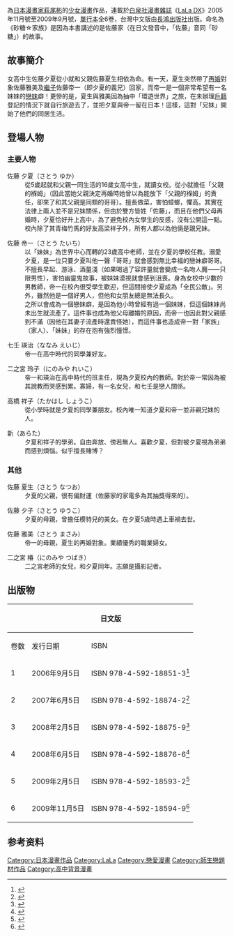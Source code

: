 {{copyedit|time=2009-09-30T19:26:19+00:00}}
{{noteTA
|T=zh-hk:砂糖☆家族;zh-tw:蜜糖☆兄妹;zh-hans:砂糖☆家族;
|1=zh-hk:砂糖☆家族;zh-tw:蜜糖☆兄妹;zh-hans:砂糖☆家族;
}}
{{Infobox animanga/Headerofja
|title= 砂糖☆家族
|image= 
|size= 
|caption= 
|japanese= シュガー☆ファミリー
|kana= 
|romaji= 
|genre= 
}}
{{Infobox animanga/name
|original= {{lang|ja|シュガー☆ファミリー}}
|official= 
|formal= <!-- {{flagicon|Hong Kong}} 砂糖☆家族<br/> -->{{flagicon|TWN}} -{蜜糖☆兄妹}-
}}
{{Infobox animanga/Manga
|標題= 
|作者= [[萩尾彬|萩尾彬]]
|作畫= 
|出版社= {{flagicon|Japan}} [[白泉社|白泉社]]<br /><!-- {{flagicon|Hong Kong}} [[東立出版社|東立出版社]]<br /> -->{{flagicon|TWN}}[[長鴻出版社|長鴻出版社]]
|其他出版社= 
|連載雜誌= [[LaLa_DX|LaLa DX]]
|冊數= 6卷（2009年11月）
|其他= 
}}
{{Infobox animanga/Footerofja}}
{{日本作品|砂糖☆家族|シュガー☆ファミリー}}為[[日本漫畫家|日本漫畫家]][[萩尾彬|萩尾彬]]的[[少女漫畫|少女漫畫]]作品，連載於[[白泉社|白泉社]][[漫畫雜誌|漫畫雜誌]]《[[LaLa_DX|LaLa DX]]》2005年11月號至2009年9月號，[[單行本|單行本]]全6卷，台灣中文版由[[長鴻出版社|長鴻出版社]]出版。命名為《砂糖☆家族》是因為本書講述的是佐藤家（在日文發音中，「佐藤」音同「砂糖」）的故事。

== 故事簡介 ==
女高中生佐藤夕夏從小就和父親佐藤夏生相依為命。有一天，夏生突然帶了[[再婚|再婚]]對象佐藤雅美及[[繼子|繼子]]佐藤帝一（即夕夏的義兄）回家，而帝一是一個非常希望有一名妹妹的[[戀妹|戀妹]]癖！更慘的是，夏生與雅美因為抽中「環遊世界」之旅，在未辦理[[戶籍|戶籍]]登記的情況下就自行旅遊去了，並把夕夏與帝一留在日本！這樣，這對「兄妹」開始了他們的同居生活。

== 登場人物 ==
=== 主要人物 ===
;佐藤 夕夏（さとう ゆか）
:從5歲起就和父親一同生活的16歲女高中生，就讀女校。從小就擔任「父親的褓姆」（因此當她父親決定再婚時她曾以為能放下「父親的褓姆」的責任，卻來了和其父親是同類的哥哥）。擅長做菜，害怕蟑螂，懼高。其實在法律上兩人並不是兄妹關係，但由於雙方皆姓「佐藤」，而且在他們父母再婚時，夕夏恰好升上高中，為了避免校內女學生的反感，沒有公開這一點。校內除了其青梅竹馬的好友高梁祥子外，所有人都以為他倆是親兄妹。

;佐藤 帝一（さとう たいち）
:以「妹妹」為世界中心而轉的23歲高中老師，並在夕夏的學校任教。溺愛夕夏，是一位只要夕夏叫他一聲「哥哥」就會感到無比幸福的戀妹癖哥哥。不擅長早起、游泳、酒量淺（如果喝過了容許量就會變成一名吻人魔――只限男性），害怕幽靈鬼故事，被妹妹漠視就會感到沮喪。身為女校中少數的男教師，帝一在校內很受學生歡迎，但這間接使夕夏成為「全民公敵」。另外，雖然他是一個好男人，但他和女朋友總是無法長久。
:之所以會成為一個戀妹癖，是因為他小時曾經有過一個妹妹，但這個妹妹尚未出生就流產了。這件事也成為他父母離婚的原因，而帝一也因此對父親感到不滿（因他在其妻子流產時還責怪她），而這件事也造成帝一對「家族」（家人）、「妹妹」的存在抱有強烈憧憬。

; 七壬 瑛治（ななみ えいじ）
:帝一在高中時代的同學兼好友。

;二之宮 玲子（にのみや れいこ）
:帝一和瑛治在高中時代的班主任，現為夕夏校內的教師。對於帝一常因為被其說教而哭感到累。寡婦，有一名女兒，和七壬是戀人關係。

;高橋 祥子（たかはし しょうこ）
:從小學時就是夕夏的同學兼朋友。校內唯一知道夕夏和帝一並非親兄妹的人。

;新（あらた）
:夕夏和祥子的學弟。自由奔放、傍若無人。喜歡夕夏，但對被夕夏視為弟弟而感到煩惱。似乎擅長賭博？

=== 其他 ===
;佐藤 夏生（さとう なつお）
:夕夏的父親，很有偏財運（佐藤家的家電多為其抽獎得來的）。

;佐藤 夕子（さとう ゆうこ）
:夕夏的母親，曾擔任模特兒的美女。在夕夏5歳時遇上車禍去世。

;佐藤 雅美（さとう まさみ）
:帝一的母親，夏生的再婚對象。業績優秀的職業婦女。

;二之宮 椿（にのみや つばき）
:二之宮老師的女兒，和夕夏同年。志願是攝影記者。

== 出版物 ==
{| class="wikitable"
|+
!
! colspan="2" |日文版
! colspan="2" |台灣中文版
|-
!卷数
!发行日期
!ISBN
!发行日期
!台灣中文版ISBN
|-
|1
|2006年9月5日
|ISBN 978-4-592-18851-3<ref>{{Cite web|title=シュガー☆ファミリー 1|url=https://www.hakusensha.co.jp/comicslist/41476/|access-date=2022-03-02|work=白泉社|language=ja}}</ref>
|2007年4月11日
|ISBN 9786260024611
|-
|2
|2007年6月5日
|ISBN 978-4-592-18874-2<ref>{{Cite web|title=シュガー☆ファミリー 2|url=https://www.hakusensha.co.jp/comicslist/44831/|access-date=2022-03-02|work=白泉社|language=ja}}</ref>
|2008年6月19日
|ISBN 9786260024642
|-
|3
|2008年2月5日
|ISBN 978-4-592-18875-9<ref>{{Cite web|title=シュガー☆ファミリー 3|url=https://www.hakusensha.co.jp/comicslist/44833/|access-date=2022-03-02|work=白泉社|language=ja}}</ref>
|2008年7月24日
|ISBN 9786260024659
|-
|4
|2008年6月5日
|ISBN 978-4-592-18876-6<ref>{{Cite web|title=シュガー☆ファミリー 4|url=https://www.hakusensha.co.jp/comicslist/44835/|access-date=2022-03-02|work=白泉社|language=ja}}</ref>
|2008年12月12日
|ISBN 9786260024673
|-
|5
|2009年2月5日
|ISBN 978-4-592-18593-2<ref>{{Cite web|title=シュガー☆ファミリー 5|url=https://www.hakusensha.co.jp/comicslist/44495/|access-date=2022-03-02|work=白泉社|language=ja}}</ref>
|2010年8月12日
|ISBN 9786260024697
|-
|6
|2009年11月5日
|ISBN 978-4-592-18594-9<ref>{{Cite web|title=シュガー☆ファミリー 6|url=https://www.hakusensha.co.jp/comicslist/44497/|access-date=2022-03-02|work=白泉社|language=ja}}</ref>
|2010年9月17日
|ISBN 9786260024710
|}

== 参考资料 ==
{{Reflist}}
{{DEFAULTSORT:Sugar Family}}
[[Category:日本漫畫作品|Category:日本漫畫作品]]
[[Category:LaLa|Category:LaLa]]
[[Category:戀愛漫畫|Category:戀愛漫畫]]
[[Category:師生戀題材作品|Category:師生戀題材作品]]
[[Category:高中背景漫畫|Category:高中背景漫畫]]